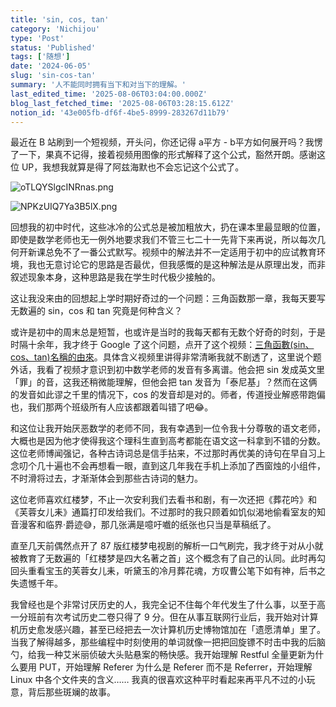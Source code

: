 ```yaml
---
title: 'sin, cos, tan'
category: 'Nichijou'
type: 'Post'
status: 'Published'
tags: ['随想']
date: '2024-06-05'
slug: 'sin-cos-tan'
summary: '人不能同时拥有当下和对当下的理解。'
last_edited_time: '2025-08-06T03:04:00.000Z'
blog_last_fetched_time: '2025-08-06T03:28:15.612Z'
notion_id: '43e005fb-df6f-4be5-8999-283267d11b79'
---
```


最近在 B 站刷到一个短视频，开头问，你还记得 a平方 - b平方如何展开吗？我愣了一下，果真不记得，接着视频用图像的形式解释了这个公式，豁然开朗。感谢这位 UP，我想我就算是得了阿兹海默也不会忘记这个公式了。

![oTLQYSlgcINRnas.png](https://cdn.sa.net/2024/06/05/oTLQYSlgcINRnas.png)

![NPKzUIQ7Ya3B5lX.png](https://cdn.sa.net/2024/06/05/NPKzUIQ7Ya3B5lX.png)

回想我的初中时代，这些冰冷的公式总是被加粗放大，扔在课本里最显眼的位置，即使是数学老师也无一例外地要求我们不管三七二十一先背下来再说，所以每次几何开新课总免不了一番公式默写。视频中的解法并不一定适用于初中的应试教育环境，我也无意讨论它的思路是否最优，但我感慨的是这种解法是从原理出发，而非叙述现象本身，这种思路是我在学生时代极少接触的。

这让我没来由的回想起上学时期好奇过的一个问题：三角函数那一章，我每天要写无数遍的 sin，cos 和 tan 究竟是何种含义？

或许是初中的周末总是短暂，也或许是当时的我每天都有无数个好奇的时刻，于是时隔十余年，我才终于 Google 了这个问题，点开了这个视频：[三角函數(sin、cos、tan)名稱的由來](https://www.youtube.com/watch?v=hHUoe3QaEPc)。具体含义视频里讲得非常清晰我就不剧透了，这里说个题外话，我看了视频才意识到初中数学老师的发音有多离谱。他会把 sin 发成英文里「罪」的音，这我还稍微能理解，但他会把 tan 发音为「泰尼基」？然而在这俩的发音如此谬之千里的情况下，cos 的发音却是对的。师者，传道授业解惑带跑偏也，我们那两个班级所有人应该都跟着叫错了吧😂。

和这位让我开始厌恶数学的老师不同，我有幸遇到一位令我十分尊敬的语文老师，大概也是因为他才使得我这个理科生直到高考都能在语文这一科拿到不错的分数。这位老师博闻强记，各种古诗词总是信手拈来，不过那时再优美的诗句在早自习上念叨个几十遍也不会再想看一眼，直到这几年我在手机上添加了西窗烛的小组件，不时滑将过去，才渐渐体会到那些古诗词的魅力。

这位老师喜欢红楼梦，不止一次安利我们去看书和剧，有一次还把《葬花吟》和《芙蓉女儿耒》通篇打印发给我们。不过那时的我只顾着如饥似渴地偷看室友的知音漫客和临界·爵迹😅，那几张满是噫吁嚱的纸张也只当是草稿纸了。

直至几天前偶然点开了 87 版红楼梦电视剧的解析一口气刷完，我才终于对从小就被教育了无数遍的「红楼梦是四大名著之首」这个概念有了自己的认同。此时再勾回头重看宝玉的芙蓉女儿耒，听黛玉的冷月葬花魂，方叹曹公笔下如有神，后书之失遗憾千年。

我曾经也是个非常讨厌历史的人，我完全记不住每个年代发生了什么事，以至于高一分班前有次考试历史二卷只得了 9 分。但在从事互联网行业后，我开始对计算机历史愈发感兴趣，甚至已经把去一次计算机历史博物馆加在「遗愿清单」里了。当我了解得越多，那些编程中时刻使用的单词就像一把把回旋镖不时击中我的后脑勺，给我一种艾米丽侦破大头贴悬案的畅快感。我开始理解 Restful 全量更新为什么要用 PUT，开始理解 Referer 为什么是 Referer 而不是 Referrer，开始理解 Linux 中各个文件夹的含义…… 我真的很喜欢这种平时看起来再平凡不过的小玩意，背后那些斑斓的故事。
